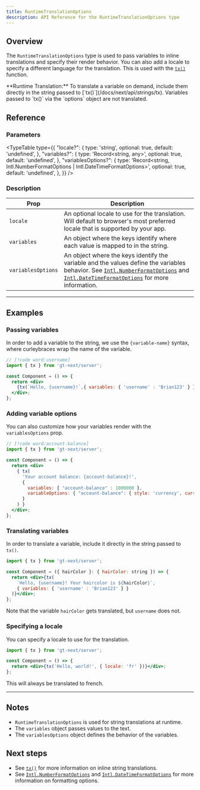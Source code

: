 ```yaml
---
title: RuntimeTranslationOptions
description: API Reference for the RuntimeTranslationOptions type
---
```


## Overview

The `RuntimeTranslationOptions` type is used to pass variables to inline translations and specify their render behavior.
You can also add a locale to specify a different language for the translation.
This is used with the [`tx()`](/docs/next/api/strings/tx) function.

<Callout>
  **Runtime Translation:**
  To translate a variable on demand, include them directly in the string passed to [`tx()`](/docs/next/api/strings/tx).
  Variables passed to `tx()` via the `options` object are not translated.
</Callout>

## Reference

### Parameters

<TypeTable
  type={{
    "locale?": {
        type: 'string',
        optional: true,
        default: 'undefined',
    },
    "variables?": {
        type: 'Record<string, any>',
        optional: true,
        default: 'undefined',
    },
    "variablesOptions?": {
        type: 'Record<string, Intl.NumberFormatOptions | Intl.DateTimeFormatOptions>',
        optional: true,
        default: 'undefined',
    },
  }}
/>

### Description

| Prop | Description |
| ---- | ----------- |
| `locale` | An optional locale to use for the translation. Will default to browser's most preferred locale that is supported by your app. |
| `variables` | An object where the keys identify where each value is mapped to in the string.|
| `variablesOptions` | An object where the keys identify the variable and the values define the variables behavior. See [`Intl.NumberFormatOptions`](https://developer.mozilla.org/en-US/docs/Web/JavaScript/Reference/Global_Objects/Intl/NumberFormat) and [`Intl.DateTimeFormatOptions`](https://developer.mozilla.org/en-US/docs/Web/JavaScript/Reference/Global_Objects/Intl/DateTimeFormat) for more information. |

---

## Examples


### Passing variables
In order to add a variable to the string, we use the `{variable-name}` syntax, where curleybraces wrap the name of the variable.

```jsx title="Component.tsx"
// [!code word:username]
import { tx } from 'gt-next/server';

const Component = () => {
  return <div>
    {tx(`Hello, {username}!`,{ variables: { 'username' : 'Brian123' } })}
  </div>;
};
```


### Adding variable options

You can also customize how your variables render with the `variablesOptions` prop.
```jsx title="Component.tsx"
// [!code word:account-balance]
import { tx } from 'gt-next/server';

const Component = () => {
  return <div>
    { tx(
      'Your account balance: {account-balance}!',
      {
        variables: { "account-balance" : 1000000 },
        variableOptions: { "account-balance": { style: 'currency', currency: 'USD' } }
      }
    ) }
  </div>;
};
```


### Translating variables
In order to translate a variable, include it directly in the string passed to `tx()`.

```jsx title="Component.tsx"
import { tx } from 'gt-next/server';

const Component = ({ hairColor }: { hairColor: string }) => {
  return <div>{tx(
    `Hello, {username}! Your haircolor is ${hairColor}`,
    { variables: { 'username' : 'Brian123' } }
  )}</div>;
};
```

Note that the variable `hairColor` gets translated, but `username` does not.


### Specifying a locale
You can specify a locale to use for the translation.
```jsx title="Component.tsx"
import { tx } from 'gt-next/server';

const Component = () => {
  return <div>{tx('Hello, world!', { locale: 'fr' })}</div>;
};
```
This will always be translated to french.

---

## Notes
 * `RuntimeTranslationOptions` is used for string translations at runtime.
 * The `variables` object passes values to the text.
 * The `variablesOptions` object defines the behavior of the variables.


## Next steps
 * See [`tx()`](/docs/next/api/strings/tx) for more information on inline string translations.
 * See [`Intl.NumberFormatOptions`](https://developer.mozilla.org/en-US/docs/Web/JavaScript/Reference/Global_Objects/Intl/NumberFormat) and [`Intl.DateTimeFormatOptions`](https://developer.mozilla.org/en-US/docs/Web/JavaScript/Reference/Global_Objects/Intl/DateTimeFormat) for more information on formatting options.

